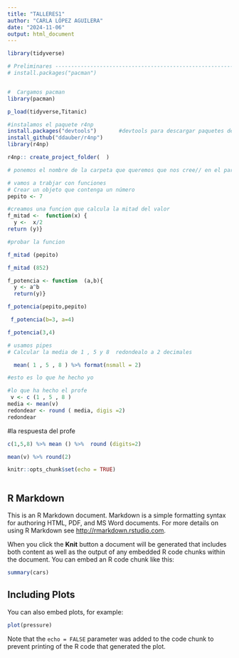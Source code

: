 ```yaml
---
title: "TALLERES1"
author: "CARLA LÓPEZ AGUILERA"
date: "2024-11-06"
output: html_document
---
```


```r
library(tidyverse)
```

```r
# Preliminares ------------------------------------------------------------
# install.packages("pacman")


#  Cargamos pacman 
library(pacman)

p_load(tidyverse,Titanic)

#instalamos el paquete r4np 
install.packages("devtools")       #devtools para descargar paquetes de github
install_github("ddauber/r4np")
library(r4np)

r4np:: create_project_folder(  )

# ponemos el nombre de la carpeta que queremos que nos cree// en el parentesis
```


```r
# vamos a trabjar con funciones 
# Crear un objeto que contenga un número 
pepito <- 7 

#creamos una funcion que calcula la mitad del valor
f_mitad <-  function(x) { 
  y <-  x/2
return (y)}

```


```r
#probar la funcion 

f_mitad (pepito)
```
```r
f_mitad (852)
```


```r
f_potencia <- function  (a,b){
  y <- a^b
  return(y)}

```


```r
f_potencia(pepito,pepito)
```
```r
 f_potencia(b=3, a=4)
```
```r
f_potencia(3,4)
```

```r

# usamos pipes 
# Calcular la media de 1 , 5 y 8  redondealo a 2 decimales 

  mean( 1 , 5 , 8 ) %>% format(nsmall = 2)

#esto es lo que he hecho yo 

```
```r
#lo que ha hecho el profe 
 v <- c (1 , 5 , 8 )
media <- mean(v)
redondear <- round ( media, digis =2) 
redondear
```


#la respuesta del profe 

```r
c(1,5,8) %>% mean () %>%  round (digits=2)
```
```r
mean(v) %>% round(2)
```

```r
knitr::opts_chunk$set(echo = TRUE)
```
```r

```

## R Markdown

This is an R Markdown document. Markdown is a simple formatting syntax for authoring HTML, PDF, and MS Word documents. For more details on using R Markdown see <http://rmarkdown.rstudio.com>.

When you click the **Knit** button a document will be generated that includes both content as well as the output of any embedded R code chunks within the document. You can embed an R code chunk like this:

```r
summary(cars)
```

## Including Plots

You can also embed plots, for example:

```r
plot(pressure)
```

Note that the `echo = FALSE` parameter was added to the code chunk to prevent printing of the R code that generated the plot.
